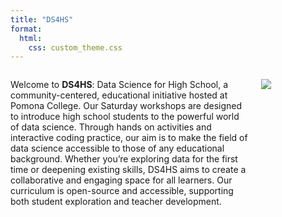 ```yaml
---
title: "DS4HS"
format: 
  html: 
    css: custom_theme.css
---
```


::: {.columns}

::: {.column width="70%"}
Welcome to **DS4HS**: Data Science for High School, a community-centered, educational initiative hosted at Pomona College. Our Saturday workshops are designed to introduce high school students to the powerful world of data science. Through hands on activities and interactive coding practice, our aim is to make the field of data science accessible to those of any educational background. Whether you're exploring data for the first time or deepening existing skills, DS4HS aims to create a collaborative and engaging space for all learners. Our curriculum is open-source and accessible, supporting both student exploration and teacher development.
:::

::: {.column width="15%"}
<img src="Saturdata/images/DS4HS.png">
:::

:::

